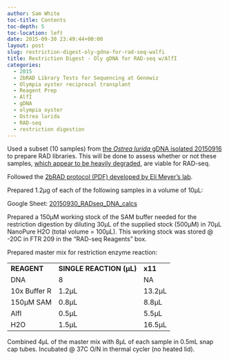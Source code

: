 ```yaml
---
author: Sam White
toc-title: Contents
toc-depth: 5
toc-location: left
date: 2015-09-30 23:49:44+00:00
layout: post
slug: restriction-digest-oly-gdna-for-rad-seq-walfi
title: Restriction Digest - Oly gDNA for RAD-seq w/AlfI
categories:
  - 2015
  - 2bRAD Library Tests for Sequencing at Genewiz
  - Olympia oyster reciprocal transplant
  - Reagent Prep
  - AlfI
  - gDNA
  - olympia oyster
  - Ostrea lurida
  - RAD-seq
  - restriction digestion
---
```


Used a subset (10 samples) from [the _Ostrea lurida_ gDNA isolated 20150916](../2015-09-17-dna-isolation-olympia-oyster-whole-body/index.qmd) to prepare RAD libraries. This will be done to assess whether or not these samples, [which appear to be heavily degraded](../2015-09-18-agarose-gel-geoduck-olympia-oyster-gdna-integrity-check-4/index.qmd), are viable for RAD-seq.

Followed the [2bRAD protocol (PDF) developed by Eli Meyer's lab](https://github.com/sr320/LabDocs/blob/master/protocols/External_Protocols/2bRAD_11Aug2015.pdf).

Prepared 1.2μg of each of the following samples in a volume of 10μL:

Google Sheet: [20150930_RADseq_DNA_calcs](https://docs.google.com/spreadsheets/d/1k8VtHUbHCHtXkKFj6296UqQK9wj3J5Q7lafTa7nRIv0/edit?usp=sharing)





Prepared a 150μM working stock of the SAM buffer needed for the restriction digestion by diluting 30μL of the supplied stock (500μM) in 70μL NanoPure H2O (total volume = 100μL). This working stock was stored @ -20C in FTR 209 in the "RAD-seq Reagents" box.

Prepared master mix for restriction enzyme reaction:

<table >
<tbody >
<tr >

<td >**REAGENT**
</td>

<td >**SINGLE REACTION (μL)**
</td>

<td >**x11**
</td>
</tr>
<tr >

<td >DNA
</td>

<td >8
</td>

<td >NA
</td>
</tr>
<tr >

<td >10x Buffer R
</td>

<td >1.2μL
</td>

<td >13.2μL
</td>
</tr>
<tr >

<td >150μM SAM
</td>

<td >0.8μL
</td>

<td >8.8μL
</td>
</tr>
<tr >

<td >AlfI
</td>

<td >0.5μL
</td>

<td >5.5μL
</td>
</tr>
<tr >

<td >H2O
</td>

<td >1.5μL
</td>

<td >16.5μL
</td>
</tr>
</tbody>
</table>



Combined 4μL of the master mix with 8μL of each sample in 0.5mL snap cap tubes. Incubated @ 37C O/N in thermal cycler (no heated lid).
